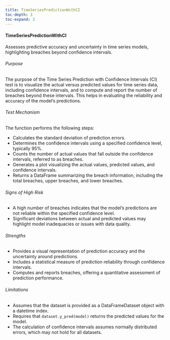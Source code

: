 ```yaml
---
title: TimeSeriesPredictionWithCI
toc-depth: 3
toc-expand: 3
---
```







#### TimeSeriesPredictionWithCI

Assesses predictive accuracy and uncertainty in time series models, highlighting breaches beyond confidence
intervals.

###### Purpose

The purpose of the Time Series Prediction with Confidence Intervals (CI) test is to visualize the actual versus
predicted values for time series data, including confidence intervals, and to compute and report the number of
breaches beyond these intervals. This helps in evaluating the reliability and accuracy of the model's predictions.

###### Test Mechanism

The function performs the following steps:

- Calculates the standard deviation of prediction errors.
- Determines the confidence intervals using a specified confidence level, typically 95%.
- Counts the number of actual values that fall outside the confidence intervals, referred to as breaches.
- Generates a plot visualizing the actual values, predicted values, and confidence intervals.
- Returns a DataFrame summarizing the breach information, including the total breaches, upper breaches, and lower
breaches.

###### Signs of High Risk

- A high number of breaches indicates that the model's predictions are not reliable within the specified confidence
level.
- Significant deviations between actual and predicted values may highlight model inadequacies or issues with data
quality.

###### Strengths

- Provides a visual representation of prediction accuracy and the uncertainty around predictions.
- Includes a statistical measure of prediction reliability through confidence intervals.
- Computes and reports breaches, offering a quantitative assessment of prediction performance.

###### Limitations

- Assumes that the dataset is provided as a DataFrameDataset object with a datetime index.
- Requires that `dataset.y_pred(model)` returns the predicted values for the model.
- The calculation of confidence intervals assumes normally distributed errors, which may not hold for all datasets.




 